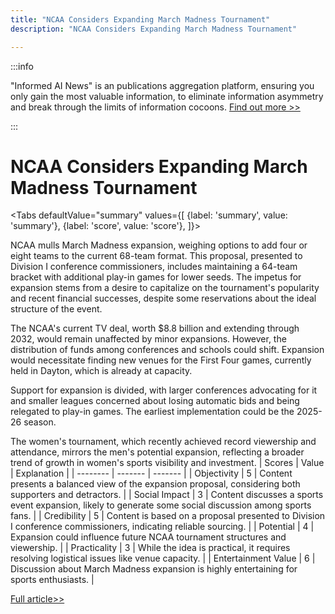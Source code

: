 ```yaml
---
title: "NCAA Considers Expanding March Madness Tournament"
description: "NCAA Considers Expanding March Madness Tournament"

---
```



:::info

"Informed AI News" is an publications aggregation platform, ensuring you only gain the most valuable information, to eliminate information asymmetry and break through the limits of information cocoons.  [Find out more >>](/)

:::

# NCAA Considers Expanding March Madness Tournament


<Tabs
	defaultValue="summary"
	values={[
	{label: 'summary', value: 'summary'},
	{label: 'score', value: 'score'},
]}>
<TabItem value="summary">


NCAA mulls March Madness expansion, weighing options to add four or eight teams to the current 68-team format. This proposal, presented to Division I conference commissioners, includes maintaining a 64-team bracket with additional play-in games for lower seeds. The impetus for expansion stems from a desire to capitalize on the tournament's popularity and recent financial successes, despite some reservations about the ideal structure of the event.

The NCAA's current TV deal, worth $8.8 billion and extending through 2032, would remain unaffected by minor expansions. However, the distribution of funds among conferences and schools could shift. Expansion would necessitate finding new venues for the First Four games, currently held in Dayton, which is already at capacity.

Support for expansion is divided, with larger conferences advocating for it and smaller leagues concerned about losing automatic bids and being relegated to play-in games. The earliest implementation could be the 2025-26 season.

The women's tournament, which recently achieved record viewership and attendance, mirrors the men's potential expansion, reflecting a broader trend of growth in women's sports visibility and investment.
</TabItem>
<TabItem value="score">
	| Scores     | Value   | Explanation |
	| -------- | ------- | ------- |
	| Objectivity  | 5    | Content presents a balanced view of the expansion proposal, considering both supporters and detractors.    |
	| Social Impact | 3     | Content discusses a sports event expansion, likely to generate some social discussion among sports fans.    |
	| Credibility    | 5    | Content is based on a proposal presented to Division I conference commissioners, indicating reliable sourcing.    |
	| Potential    | 4    | Expansion could influence future NCAA tournament structures and viewership.    |
	| Practicality    | 3    | While the idea is practical, it requires resolving logistical issues like venue capacity.    |
	| Entertainment Value    | 6    | Discussion about March Madness expansion is highly entertaining for sports enthusiasts.    |
</TabItem>
</Tabs>

[Full article>>](https://apnews.com/article/ncaa-tournament-expansion-ed23ac678262e04ee63f05fe5d6fea33)
